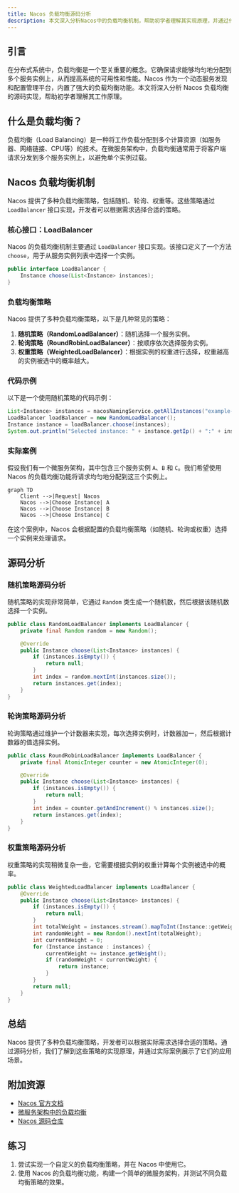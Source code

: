 ```yaml
---
title: Nacos 负载均衡源码分析
description: 本文深入分析Nacos中的负载均衡机制，帮助初学者理解其实现原理，并通过代码示例和实际案例展示其应用场景。
---
```


## 引言

在分布式系统中，负载均衡是一个至关重要的概念。它确保请求能够均匀地分配到多个服务实例上，从而提高系统的可用性和性能。Nacos 作为一个动态服务发现和配置管理平台，内置了强大的负载均衡功能。本文将深入分析 Nacos 负载均衡的源码实现，帮助初学者理解其工作原理。

## 什么是负载均衡？

负载均衡（Load Balancing）是一种将工作负载分配到多个计算资源（如服务器、网络链接、CPU等）的技术。在微服务架构中，负载均衡通常用于将客户端请求分发到多个服务实例上，以避免单个实例过载。

## Nacos 负载均衡机制

Nacos 提供了多种负载均衡策略，包括随机、轮询、权重等。这些策略通过 `LoadBalancer` 接口实现，开发者可以根据需求选择合适的策略。

### 核心接口：LoadBalancer

Nacos 的负载均衡机制主要通过 `LoadBalancer` 接口实现。该接口定义了一个方法 `choose`，用于从服务实例列表中选择一个实例。

```java
public interface LoadBalancer {
    Instance choose(List<Instance> instances);
}
```

### 负载均衡策略

Nacos 提供了多种负载均衡策略，以下是几种常见的策略：

1. **随机策略（RandomLoadBalancer）**：随机选择一个服务实例。
2. **轮询策略（RoundRobinLoadBalancer）**：按顺序依次选择服务实例。
3. **权重策略（WeightedLoadBalancer）**：根据实例的权重进行选择，权重越高的实例被选中的概率越大。

### 代码示例

以下是一个使用随机策略的代码示例：

```java
List<Instance> instances = nacosNamingService.getAllInstances("example-service");
LoadBalancer loadBalancer = new RandomLoadBalancer();
Instance instance = loadBalancer.choose(instances);
System.out.println("Selected instance: " + instance.getIp() + ":" + instance.getPort());
```

### 实际案例

假设我们有一个微服务架构，其中包含三个服务实例 `A`、`B` 和 `C`。我们希望使用 Nacos 的负载均衡功能将请求均匀地分配到这三个实例上。

```mermaid
graph TD
    Client -->|Request| Nacos
    Nacos -->|Choose Instance| A
    Nacos -->|Choose Instance| B
    Nacos -->|Choose Instance| C
```

在这个案例中，Nacos 会根据配置的负载均衡策略（如随机、轮询或权重）选择一个实例来处理请求。

## 源码分析

### 随机策略源码分析

随机策略的实现非常简单，它通过 `Random` 类生成一个随机数，然后根据该随机数选择一个实例。

```java
public class RandomLoadBalancer implements LoadBalancer {
    private final Random random = new Random();

    @Override
    public Instance choose(List<Instance> instances) {
        if (instances.isEmpty()) {
            return null;
        }
        int index = random.nextInt(instances.size());
        return instances.get(index);
    }
}
```

### 轮询策略源码分析

轮询策略通过维护一个计数器来实现，每次选择实例时，计数器加一，然后根据计数器的值选择实例。

```java
public class RoundRobinLoadBalancer implements LoadBalancer {
    private final AtomicInteger counter = new AtomicInteger(0);

    @Override
    public Instance choose(List<Instance> instances) {
        if (instances.isEmpty()) {
            return null;
        }
        int index = counter.getAndIncrement() % instances.size();
        return instances.get(index);
    }
}
```

### 权重策略源码分析

权重策略的实现稍微复杂一些，它需要根据实例的权重计算每个实例被选中的概率。

```java
public class WeightedLoadBalancer implements LoadBalancer {
    @Override
    public Instance choose(List<Instance> instances) {
        if (instances.isEmpty()) {
            return null;
        }
        int totalWeight = instances.stream().mapToInt(Instance::getWeight).sum();
        int randomWeight = new Random().nextInt(totalWeight);
        int currentWeight = 0;
        for (Instance instance : instances) {
            currentWeight += instance.getWeight();
            if (randomWeight < currentWeight) {
                return instance;
            }
        }
        return null;
    }
}
```

## 总结

Nacos 提供了多种负载均衡策略，开发者可以根据实际需求选择合适的策略。通过源码分析，我们了解到这些策略的实现原理，并通过实际案例展示了它们的应用场景。

## 附加资源

- [Nacos 官方文档](https://nacos.io/zh-cn/docs/what-is-nacos.html)
- [微服务架构中的负载均衡](https://microservices.io/patterns/client-side-discovery.html)
- [Nacos 源码仓库](https://github.com/alibaba/nacos)

## 练习

1. 尝试实现一个自定义的负载均衡策略，并在 Nacos 中使用它。
2. 使用 Nacos 的负载均衡功能，构建一个简单的微服务架构，并测试不同负载均衡策略的效果。
